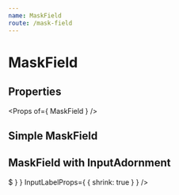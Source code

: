 ```yaml
---
name: MaskField
route: /mask-field
---
```



# MaskField

## Properties
<Props of={ MaskField } />

## Simple MaskField
<Playground>
    <MaskField placeholder='Description' />
</Playground>

## MaskField with InputAdornment
<Playground>
    <MaskField
        fixedDecimalScale
        decimalScale={ 2 }
        label='Price'
        decimalSeparator=','
        thousandSeparator='.'
        InputProps={ {
            startAdornment: <InputAdornment position='start'>$</InputAdornment>
        } }
        InputLabelProps={ { shrink: true } }
    />
</Playground>


